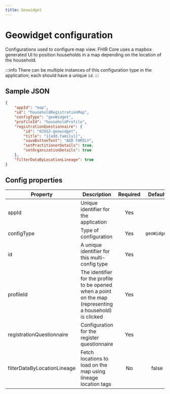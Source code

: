 ```yaml
---
title: Geowidget
---
```


# Geowidget configuration

Configurations used to configure map view. FHIR Core uses a mapbox generated UI to position households in a map depending on the location of the household.

:::info
There can be multiple instances of this configuration type in the application; each should have a unique `id`.
:::

## Sample JSON

```json
{
    "appId": "map",
    "id": "householdRegistrationMap",
    "configType": "geoWidget",
    "profileId": "householdProfile",
    "registrationQuestionnaire": {
        "id": "82952-geowidget",
        "title": "{{add.family}}",
        "saveButtonText": "ADD FAMILY",
        "setPractitionerDetails": true,
        "setOrganizationDetails": true
    },
    "filterDataByLocationLineage": true
}
```

## Config properties

|Property | Description | Required | Default |
|--|--|:--:|:--:|
appId | Unique identifier for the application | Yes | |
configType | Type of configuration | Yes |  `geoWidget` |
id | A unique identifier for this multi-config type | Yes | |
profileId | The identifier for the profile to be opened when a point on the map (representing a household) is clicked | Yes | |
registrationQuestionnaire | Configuration for the register questionnaire | Yes | |
filterDataByLocationLineage | Fetch locations to load on the map using lineage location tags | No | false |
